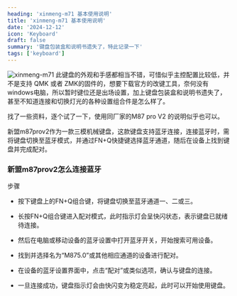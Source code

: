 ```yaml
---
heading: 'xinmeng-m71 基本使用说明'
title: 'xinmeng-m71 基本使用说明'
date: '2024-12-12'
icon: 'Keyboard'
draft: false
summary: '键盘包装盒和说明书遗失了，特此记录一下'
tags: ['keyboard']
---
```


![xinmeng-m71](https://lh3.googleusercontent.com/pw/AP1GczOLqC0bzZh4crcL6qAy3gnN5b-pI8n1bIiNElw9CP2CwykJz-oarPoTfDcxTzv02jaZt01YbVqlE5tqHHZa6brIzoCrynTdyMQe6DCIRjPX5Dxu_AT9eubunYr6jNloDO3dfBgEkzI3nIF-ko7oA7LT=w2644-h1984-s-no-gm?authuser=0)
此键盘的外观和手感都相当不错，可惜似乎主控配置比较低，并不是支持 QMK 或者 ZMK的固件的，想要下载官方的改键工具，奈何没有windows电脑，所以暂时键位还是出场设置，加上键盘包装盒和说明书遗失了，甚至不知道连接和切换灯光的各种设置组合件是怎么样了。

找了一些资料，逐个试了一下，使用同厂家的M87 pro V2 的说明似乎也可以。

<Twemoji emoji="clinking-beer-mugs" />

新盟m87prov2作为一款三模机械键盘，这款键盘支持蓝牙连接，连接蓝牙时，需将键盘切换至蓝牙模式，并通过FN+Q快捷键选择蓝牙通道，随后在设备上找到键盘并完成配对。

### **新盟m87prov2怎么连接蓝牙**

步骤

- 按下键盘上的FN+Q组合键，将键盘切换至蓝牙通道一、二或三。

- 长按FN+Q组合键进入配对模式，此时指示灯会呈快闪状态，表示键盘已就绪待连接。

- 然后在电脑或移动设备的蓝牙设置中打开蓝牙开关，开始搜索可用设备。

- 找到并选择名为“M875.0”或其他相应通道的设备进行配对。

- 在设备的蓝牙设置界面中，点击“配对”或类似选项，确认与键盘的连接。

- 一旦连接成功，键盘指示灯会由快闪变为稳定亮起，此时可以开始使用键盘。
